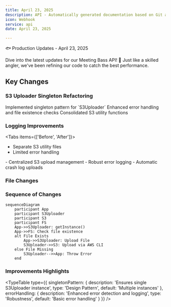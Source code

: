 ```yaml
---
title: April 23, 2025
description: API - Automatically generated documentation based on Git activity.
icon: Webhook
service: api
date: April 23, 2025

---
```


🐟 Production Updates - April 23, 2025

<Callout type="info">
Dive into the latest updates for our Meeting Bass API! 🎣 Just like a skilled angler, we've been refining our code to catch the best performance.
</Callout>

## Key Changes

### S3 Uploader Singleton Refactoring

<Steps>
<Step>Implemented singleton pattern for `S3Uploader`</Step>
<Step>Enhanced error handling and file existence checks</Step>
<Step>Consolidated S3 utility functions</Step>
</Steps>

### Logging Improvements

<Tabs items={['Before', 'After']}>
<Tab value="Before">
- Separate S3 utility files
- Limited error handling
</Tab>
<Tab value="After">
- Centralized S3 upload management
- Robust error logging
- Automatic crash log uploads
</Tab>
</Tabs>

### File Changes

<Files>
<Folder name="meeting_bot/recording_server/src" defaultOpen>
    <Folder name="utils">
        <File name="S3Uploader.ts" />
        <File name="pinoLogger.ts" />
        <File name="takeScreenshot.ts" />
    </Folder>
    <Folder name="recording">
        <File name="AudioExtractor.ts" />
        <File name="Transcoder.ts" />
    </Folder>
    <File name="main.ts" />
</Folder>
</Files>

### Sequence of Changes

```mermaid
sequenceDiagram
    participant App
    participant S3Uploader
    participant S3
    participant FS
    App->>S3Uploader: getInstance()
    App->>FS: Check file existence
    alt File Exists
        App->>S3Uploader: Upload File
        S3Uploader->>S3: Upload via AWS CLI
    else File Missing
        S3Uploader-->>App: Throw Error
    end
```

### Improvements Highlights

<TypeTable 
    type={{
        singletonPattern: {
            description: 'Ensures single S3Uploader instance',
            type: 'Design Pattern',
            default: 'Multiple instances'
        },
        errorHandling: {
            description: 'Enhanced error detection and logging',
            type: 'Robustness',
            default: 'Basic error handling'
        }
    }}
/>